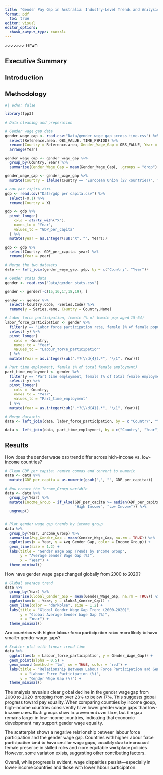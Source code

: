 ```yaml
---
title: "Gender Pay Gap in Australia: Industry-Level Trends and Analysis"
format: pdf
  toc: true
editor: visual
editor_options: 
  chunk_output_type: console
---
```

<<<<<<< HEAD

<!-- START: Executive Summary -->

## Executive Summary

<!-- END: Executive Summary -->

<!-- START: Introduction -->

## Introduction

<!-- END: Introduction-->

<!-- START: Methodology -->

## Methodology
```r
#| echo: false

library(fpp3)

# Data cleaning and preperation

# Gender wage gap data
gender_wage_gap <- read.csv("Data/gender wage gap across time.csv") %>% 
  select(Reference.area, OBS_VALUE, TIME_PERIOD) %>% 
  rename(Country = Reference.area, Gender_Wage_Gap = OBS_VALUE, Year = TIME_PERIOD) %>% 
  arrange(Year)

gender_wage_gap <- gender_wage_gap %>%
  group_by(Country, Year) %>%
  summarise(Gender_Wage_Gap = mean(Gender_Wage_Gap), .groups = "drop")

gender_wage_gap <- gender_wage_gap %>%
  mutate(Country = ifelse(Country == "European Union (27 countries)", "European Union", Country))

# GDP per capita data
gdp <- read.csv("Data/gdp per capita.csv") %>% 
  select(-X.1) %>% 
  rename(Country = X)

gdp <- gdp %>%
  pivot_longer(
    cols = starts_with("X"),
    names_to = "Year",
    values_to = "GDP_per_capita"
  ) %>%
  mutate(year = as.integer(sub("X", "", Year))) 

gdp <- gdp %>% 
  select(Country, GDP_per_capita, year) %>% 
  rename(Year = year)

# Merge the two datasets
data <- left_join(gender_wage_gap, gdp, by = c("Country", "Year"))

# Gender stats data
gender <- read.csv("Data/gender stats.csv") 

gender <- gender[-c(15,16,17,18,19), ]

gender <- gender %>% 
  select(-Country.Code, -Series.Code) %>% 
  rename(y = Series.Name, Country = Country.Name)

# Labor force participation, female (% of female pop aged 15-64)
labor_force_participation <- gender %>% 
  filter(y == "Labor force participation rate, female (% of female population ages 15-64) (modeled ILO estimate)") %>% 
  select(-y) %>% 
  pivot_longer(
    cols = -Country,
    names_to = "Year",
    values_to = "Labour_force_participation"
  ) %>%
  mutate(Year = as.integer(sub(".*?(\\d{4}).*", "\\1", Year))) 

# Part time employment, female (% of total female employment)
part_time_employment <- gender %>% 
  filter(y == "Part time employment, female (% of total female employment)") %>% 
  select(-y) %>% 
  pivot_longer(
    cols = -Country,
    names_to = "Year",
    values_to = "Part_time_employment"
  ) %>%
  mutate(Year = as.integer(sub(".*?(\\d{4}).*", "\\1", Year)))
  
# Merge datasets
data <- left_join(data, labor_force_participation, by = c("Country", "Year"))

data <- left_join(data, part_time_employment, by = c("Country", "Year")) 

```












<!-- END: Methodology -->

<!-- START: Results -->

## Results

How does the gender wage gap trend differ across high-income vs. low-income countries?

```r
# Clean GDP_per_capita: remove commas and convert to numeric
data <- data %>%
  mutate(GDP_per_capita = as.numeric(gsub(",", "", GDP_per_capita)))

# Now create the Income_Group variable
data <- data %>%
  group_by(Year) %>%
  mutate(Income_Group = if_else(GDP_per_capita >= median(GDP_per_capita, na.rm = TRUE),
                                "High Income", "Low Income")) %>%
  ungroup()


# Plot gender wage gap trends by income group
data %>%
  group_by(Year, Income_Group) %>%
  summarise(Avg_Gender_Gap = mean(Gender_Wage_Gap, na.rm = TRUE)) %>%
  ggplot(aes(x = Year, y = Avg_Gender_Gap, color = Income_Group)) +
  geom_line(size = 1.2) +
  labs(title = "Gender Wage Gap Trends by Income Group",
       y = "Average Gender Wage Gap (%)",
       x = "Year") +
  theme_minimal()

```

How have gender wage gaps changed globally from 2000 to 2020?

```r
# Global average trend
data %>%
  group_by(Year) %>%
  summarise(Global_Gender_Gap = mean(Gender_Wage_Gap, na.rm = TRUE)) %>%
  ggplot(aes(x = Year, y = Global_Gender_Gap)) +
  geom_line(color = "darkblue", size = 1.2) +
  labs(title = "Global Gender Wage Gap Trend (2000–2020)",
       y = "Global Average Gender Wage Gap (%)",
       x = "Year") +
  theme_minimal()

```


Are countries with higher labour force participation rates more likely to have smaller gender wage gaps?

```r
# Scatter plot with linear trend line
data %>%
  ggplot(aes(x = Labour_force_participation, y = Gender_Wage_Gap)) +
  geom_point(alpha = 0.5) +
  geom_smooth(method = "lm", se = TRUE, color = "red") +
  labs(title = "Relationship Between Labour Force Participation and Gender Wage Gap",
       x = "Labour Force Participation (%)",
       y = "Gender Wage Gap (%)") +
  theme_minimal()

```

The analysis reveals a clear global decline in the gender wage gap from 2000 to 2020, dropping from over 23% to below 17%. This suggests global progress toward pay equality. When comparing countries by income group, high-income countries consistently have lower gender wage gaps than low-income ones. Both groups show improvement over time, but the gap remains larger in low-income countries, indicating that economic development may support gender wage equality.

The scatterplot shows a negative relationship between labour force participation and the gender wage gap. Countries with higher labour force participation tend to have smaller wage gaps, possibly due to increased female presence in skilled roles and more equitable workplace policies. However, some variation exists, suggesting other contributing factors.

Overall, while progress is evident, wage disparities persist—especially in lower-income countries and those with lower labour participation.


<!-- END: Results -->
